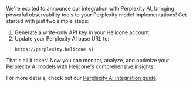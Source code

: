 We're excited to announce our integration with Perplexity AI, bringing powerful observability tools to your Perplexity model implementations! Get started with just two simple steps:

1. Generate a write-only API key in your Helicone account.
2. Update your Perplexity AI base URL to:
   ```
   https://perplexity.helicone.ai
   ```

That's all it takes! Now you can monitor, analyze, and optimize your Perplexity AI models with Helicone's comprehensive insights.

For more details, check out our [Perplexity AI integration guide](https://docs.helicone.ai/getting-started/integration-method/perplexity).
